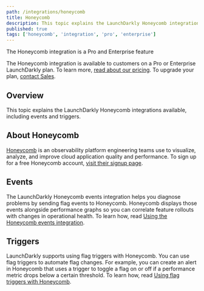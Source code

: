 ```yaml
---
path: /integrations/honeycomb
title: Honeycomb
description: This topic explains the LaunchDarkly Honeycomb integrations available, including events and triggers.
published: true
tags: ['honeycomb', 'integration', 'pro', 'enterprise']
---
```


<Callout intent="primary">
<CalloutTitle>The Honeycomb integration is a Pro and Enterprise feature</CalloutTitle>
<CalloutDescription>

The Honeycomb integration is available to customers on a Pro or Enterprise LaunchDarkly plan. To learn more, [read about our pricing](https://launchdarkly.com/pricing/). To upgrade your plan, [contact Sales](https://launchdarkly.com/contact-sales/).

</CalloutDescription>
</Callout>

## Overview

This topic explains the LaunchDarkly Honeycomb integrations available, including events and triggers.

## About Honeycomb

[Honeycomb](https://www.honeycomb.io/) is an observability platform engineering teams use to visualize, analyze, and improve cloud application quality and performance. To sign up for a free Honeycomb account, [visit their signup page](https://ui.honeycomb.io/signup?&utm_source=launchdarkly&utm_medium=partner&utm_campaign=signup&utm_keyword=&utm_content=free-product-signup).


## Events

The LaunchDarkly Honeycomb events integration helps you diagnose problems by sending flag events to Honeycomb. Honeycomb displays those events alongside performance graphs so you can correlate feature rollouts with changes in operational health. To learn how, read [Using the Honeycomb events integration](/integrations/honeycomb/events).

## Triggers

LaunchDarkly supports using flag triggers with Honeycomb. You can use flag triggers to automate flag changes. For example, you can create an alert in Honeycomb that uses a trigger to toggle a flag on or off if a performance metric drops below a certain threshold. To learn how, read [Using flag triggers with Honeycomb](/integrations/honeycomb/triggers).
